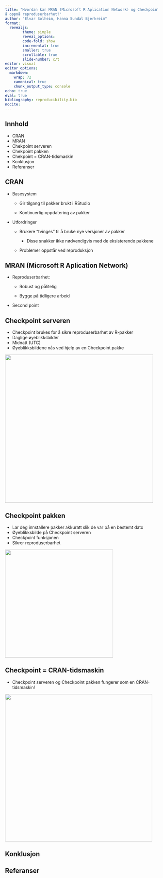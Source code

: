 ```yaml
---
title: "Hvordan kan MRAN (Microsoft R Aplication Network) og Checkpoint hjelpe oss med
å oppnå reproduserbarhet?"
author: "Elvar Solheim, Hanna Sundal Bjerkreim"
format:
  revealjs:
        theme: simple
        reveal_options:
        code-fold: show
        incremental: true
        smaller: true
        scrollable: true
        slide-number: c/t
editor: visual
editor_options:
  markdown:
    wrap: 72
    canonical: true
    chunk_output_type: console
echo: true
eval: true
bibliography: reproducibility.bib
nocite: 
---
```


## Innhold

-   CRAN
-   MRAN
-   Chekpoint serveren
-   Chekpoint pakken
-   Chekpoint = CRAN-tidsmaskin
-   Konklusjon
-   Referanser

## CRAN

-   Basesystem

    -   Gir tilgang til pakker brukt i RStudio

    -   Kontinuerlig oppdatering av pakker

-   Utfordringer

    -   Brukere "tvinges" til å bruke nye versjoner av pakker

        -   Disse snakker ikke nødvendigvis med de eksisterende pakkene

    -   Problemer oppstår ved reproduksjon

## MRAN (Microsoft R Aplication Network)

-   Reproduserbarhet:

    -   Robust og pålitelig

    -   Bygge på tidligere arbeid

-   Second point

## Checkpoint serveren

-   Checkpoint brukes for å sikre reproduserbarhet av R-pakker
-   Daglige øyeblikksbilder
-   Midnatt (UTC)
-   Øyeblikksbildene nås ved hjelp av en Checkpoint pakke

![](images/checkpointserver-02.png){width="488"}

## Checkpoint pakken

-   Lar deg innstallere pakker akkuratt slik de var på en bestemt dato
-   Øyeblikksbilde på Checkpoint serveren
-   Checkpoint funksjonen
-   Sikrer reproduserbarhet

![](images/checkpointpakken.png){width="356"}

## Checkpoint = CRAN-tidsmaskin

-   Checkpoint serveren og Checkpoint pakken fungerer som en
    CRAN-tidsmaskin!

![](images/chekpoint.png){width="485"}

## Konklusjon

## Referanser
